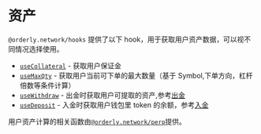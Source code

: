 # 资产

`@orderly.network/hooks` 提供了以下 hook，用于获取用户资产数据，可以视不同情况选择使用。

- [`useCollateral`](/apis/modules/__orderly_network___hooks/useCollateral) - 获取用户保证金
- [`useMaxQty`](/apis/modules/__orderly_network___hooks/useMaxQty) - 获取用户当前可下单的最大数量（基于 Symbol,下单方向，杠杆倍数等条件计算）
- [`useWithdraw`](/apis/modules/__orderly_network___hooks/useWithdraw) - 出金时获取用户可提取的资产,参考[出金](/apis/modules/__orderly_network___hooks/withdraw)
- [`useDeposit`](/apis/modules/__orderly_network___hooks/useDeposit) - 入金时获取用户钱包里 token 的余额，参考[入金](/)

用户资产计算的相关函数由[`@orderly.network/perp`](/)提供。
